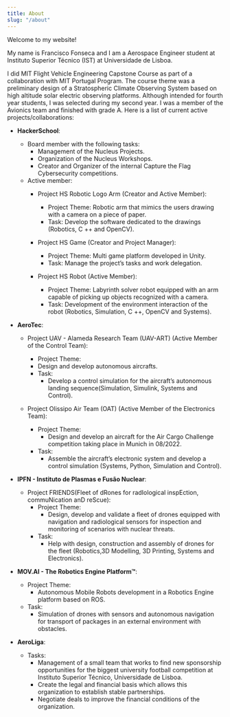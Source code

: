 ```yaml
---
title: About
slug: "/about"
---
```


Welcome to my website!

My name is Francisco Fonseca and I am a Aerospace Engineer student at
Instituto Superior Técnico (IST) at Universidade de Lisboa.

I did MIT Flight Vehicle Engineering Capstone Course as part of a collaboration with MIT Portugal Program.
The course theme was a preliminary design of a Stratospheric Climate Observing System based on high altitude solar electric observing platforms.
Although intended for fourth year students, I was selected during my second year. I was a member of the Avionics team and finished with grade A.
Here is a list of current active projects/collaborations:
  - **HackerSchool**:
    - Board member with the following tasks:
      - Management of the Nucleus Projects.
      - Organization of the Nucleus Workshops.
      - Creator and Organizer of the internal Capture the Flag Cybersecurity competitions.
    - Active member:
      - Project HS Robotic Logo Arm (Creator and Active Member):
        - Project Theme: Robotic arm that mimics the users drawing with a camera on a piece of paper.
        - Task: Develop the software dedicated to the drawings (Robotics, C ++ and OpenCV).

      - Project HS Game (Creator and Project Manager):
        - Project Theme: Multi game platform developed in Unity.
        - Task: Manage the project’s tasks and work delegation.

      - Project HS Robot (Active Member):
        - Project Theme: Labyrinth solver robot equipped with an arm capable of
         picking up objects recognized with a camera.
        - Task: Development of the environment interaction of the robot
        (Robotics, Simulation, C ++, OpenCV and Systems).

  - **AeroTec**:
    - Project UAV - Alameda Research Team (UAV-ART) (Active Member of the Control Team):
        - Project Theme:
        - Design and develop autonomous aircrafts.
      - Task:
        - Develop a control simulation for the aircraft’s autonomous landing
        sequence(Simulation, Simulink, Systems and Control).

    - Project Olissipo Air Team (OAT) (Active Member of the Electronics Team):
      - Project Theme:
        - Design and develop an aircraft for the Air Cargo Challenge competition
        taking place in Munich in 08/2022.
      - Task:
        - Assemble the aircraft’s electronic system and develop a control
        simulation (Systems, Python, Simulation and Control).

  - **IPFN - Instituto de Plasmas e Fusão Nuclear**:
    - Project FRIENDS(Fleet of dRones for radIological inspEction,
      commuNication anD reScue):
      - Project Theme:
        - Design, develop and validate a fleet of drones equipped with navigation
        and radiological sensors for inspection and monitoring of scenarios with
        nuclear threats.
      - Task:
        - Help with design, construction and assembly of drones for the fleet
        (Robotics,3D Modelling, 3D Printing, Systems and Electronics).

  - **MOV.AI - The Robotics Engine Platform™**:
    - Project Theme:
      - Autonomous Mobile Robots development in a Robotics Engine platform based
      on ROS.
    - Task:
      - Simulation of drones with sensors and autonomous navigation for transport
       of packages in an external environment with obstacles.

  - **AeroLiga**:
    - Tasks:
        - Management of a small team that works to find new sponsorship opportunities
         for the biggest university football competition at Instituto Superior Técnico, Universidade de Lisboa.
        - Create the legal and financial basis which allows this organization to establish stable partnerships.
        - Negotiate deals to improve the financial conditions of the organization.
